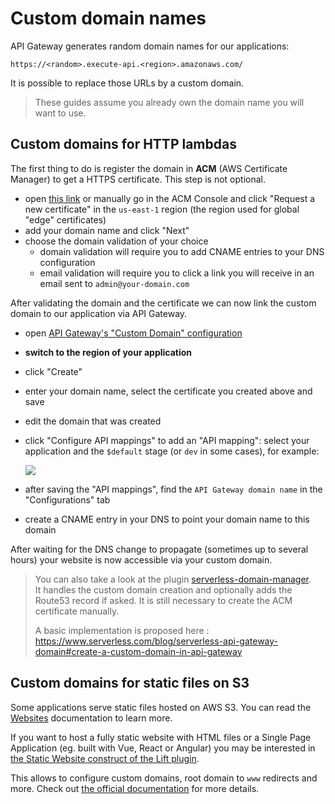 
# Custom domain names

API Gateway generates random domain names for our applications:

```
https://<random>.execute-api.<region>.amazonaws.com/
```

It is possible to replace those URLs by a custom domain.

> These guides assume you already own the domain name you will want to use.

## Custom domains for HTTP lambdas

The first thing to do is register the domain in **ACM** (AWS Certificate Manager) to get a HTTPS certificate. This step is not optional.

- open [this link](https://console.aws.amazon.com/acm/home?region=us-east-1#/wizard/) or manually go in the ACM Console and click "Request a new certificate" in the `us-east-1` region (the region used for global "edge" certificates)
- add your domain name and click "Next"
- choose the domain validation of your choice
    - domain validation will require you to add CNAME entries to your DNS configuration
    - email validation will require you to click a link you will receive in an email sent to `admin@your-domain.com`

After validating the domain and the certificate we can now link the custom domain to our application via API Gateway.

- open [API Gateway's "Custom Domain" configuration](https://console.aws.amazon.com/apigateway/main/publish/domain-names)
- **switch to the region of your application**
- click "Create"
- enter your domain name, select the certificate you created above and save
- edit the domain that was created
- click "Configure API mappings" to add an "API mapping": select your application and the `$default` stage (or `dev` in some cases), for example:

  ![](./custom-domains-path-mapping.png)
- after saving the "API mappings", find the `API Gateway domain name` in the "Configurations" tab
- create a CNAME entry in your DNS to point your domain name to this domain

After waiting for the DNS change to propagate (sometimes up to several hours) your website is now accessible via your custom domain.

> You can also take a look at the plugin [serverless-domain-manager](https://www.serverless.com/plugins/serverless-domain-manager).  
> It handles the custom domain creation and optionally adds the Route53 record if asked. It is still necessary to create the ACM certificate manually.
> 
> A basic implementation is proposed here : https://www.serverless.com/blog/serverless-api-gateway-domain#create-a-custom-domain-in-api-gateway  


## Custom domains for static files on S3

Some applications serve static files hosted on AWS S3. You can read the [Websites](/docs/web-apps/website-assets.md) documentation to learn more.

If you want to host a fully static website with HTML files or a Single Page Application (eg. built with Vue, React or Angular)
you may be interested in <a href="https://github.com/getlift/lift/blob/master/docs/static-website.md">the Static Website construct of the Lift plugin</a>.

This allows to configure custom domains, root domain to `www` redirects and more. Check out <a href="https://github.com/getlift/lift/blob/master/docs/static-website.md">the official documentation</a> for more details.
